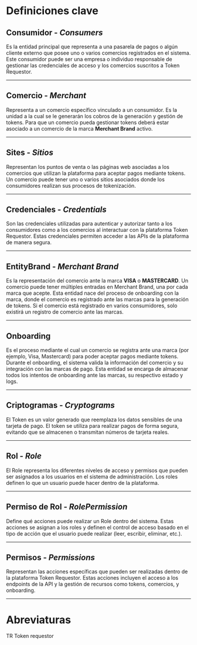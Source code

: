 # Definiciones clave

## Consumidor - _**Consumers**_

Es la entidad principal que representa a una pasarela de pagos o algún cliente externo que
posee uno o varios comercios registrados en el sistema. Este consumidor puede ser una
empresa o individuo responsable de gestionar las credenciales de acceso y los comercios
suscritos a Token Requestor.

---

## Comercio -  _**Merchant**_

Representa a un comercio específico vinculado a un consumidor. Es la unidad a la cual se
le generarán los cobros de la generación y gestión de tokens. Para que un comercio pueda
gestionar tokens deberá estar asociado a un comercio de la marca **Merchant Brand** activo.

---

## Sites -  _**Sitios**_

Representan los puntos de venta o las páginas web asociadas a los comercios que utilizan
la plataforma para aceptar pagos mediante tokens. Un comercio puede tener uno o varios sitios
asociados donde los consumidores realizan sus procesos de tokenización.

---

## Credenciales - _**Credentials**_

Son las credenciales utilizadas para autenticar y autorizar tanto a los consumidores como a
los comercios al interactuar con la plataforma Token Requestor. Estas credenciales permiten
acceder a las APIs de la plataforma de manera segura.

---

## EntityBrand -  _**Merchant Brand**_

Es la representación del comercio ante la marca **VISA** o **MASTERCARD**. Un comercio
puede tener múltiples entradas en Merchant Brand, una por cada marca que acepte. Esta
entidad nace del proceso de onboarding con la marca, donde el comercio es registrado ante
las marcas para la generación de tokens.
Si el comercio está registrado en varios consumidores, solo existirá un registro de comercio
ante las marcas.

---

## Onboarding

Es el proceso mediante el cual un comercio se registra ante una marca (por ejemplo, Visa, Mastercard)
para poder aceptar pagos mediante tokens. Durante el onboarding, el sistema valida la información del
comercio y su integración con las marcas de pago. Esta entidad se encarga de almacenar todos los intentos
de onboarding ante las marcas, su respectivo estado y logs.

---

##  Criptogramas -  _**Cryptograms**_

El Token es un valor generado que reemplaza los datos sensibles de una tarjeta de pago. El token se
utiliza para realizar pagos de forma segura, evitando que se almacenen o transmitan números de tarjeta reales.

---

## Rol -  _**Role**_

El Role representa los diferentes niveles de acceso y permisos que pueden ser asignados a los usuarios
en el sistema de administración. Los roles definen lo que un usuario puede hacer dentro de la plataforma.

---

## Permiso de Rol - _**RolePermission**_

Define qué acciones puede realizar un Role dentro del sistema. Estas acciones se asignan a los roles y
definen el control de acceso basado en el tipo de acción que el usuario puede realizar (leer, escribir, eliminar, etc.).

---

## Permisos - _**Permissions**_

Representan las acciones específicas que pueden ser realizadas dentro de la plataforma Token Requestor. Estas acciones
incluyen el acceso a los endpoints de la API y la gestión de recursos como tokens, comercios, y onboarding.

---

# Abreviaturas

TR Token requestor


